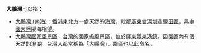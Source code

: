 '''大鵬灣'''可以指：

*[[大鵬灣_(南海)|大鵬灣 (南海)]]：[[香港|香港]]東北方一處天然的[[海灣|海灣]]，毗鄰[[廣東省|廣東省]][[深圳市|深圳市]][[鹽田區|鹽田區]]，與[[中國大陸|中國大陸]]隔海相望。
*[[大鵬灣國家風景區|大鵬灣國家風景區]]：[[台灣|台灣]]的國家級風景區，位於[[屏東縣|屏東縣]][[東港鎮_(臺灣)|東港鎮]]。因園區內有個天然的[[潟湖|潟湖]]，台灣人都常稱為「大鵬灣」，園區也以此命名。

{{disambig|D|Cat=三字地名消歧义}}